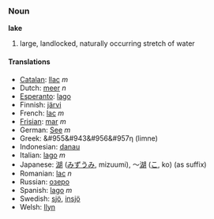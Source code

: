 === Noun ===

'''lake'''

# large, landlocked, naturally occurring stretch of water

==== Translations ====
*[[Catalan]]: [[llac]] ''m''
*Dutch: [[meer]] ''n''
*[[Esperanto]]: [[lago]]
*Finnish: [[järvi]]
*French: [[lac]] ''m''
*[[Frisian]]: [[mar]] ''m''
*German: [[See]] ''m''
*Greek: &#955&#943&#956&#957&#951; (limne)
*Indonesian: [[danau]]
*Italian: [[lago]] ''m''
*Japanese: [[湖]] ([[みずうみ]], mizuumi), ～[[湖]] ([[こ]], ko) (as suffix)
*Romanian: [[lac]] ''n''
*Russian: [[озеро]]
*Spanish: [[lago]] ''m''
*Swedish: [[sjö]], [[insjö]]
*Welsh: [[llyn]]
